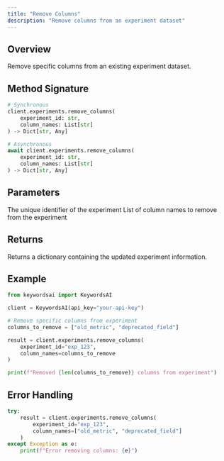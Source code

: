 ```yaml
---
title: "Remove Columns"
description: "Remove columns from an experiment dataset"
---
```


## Overview

Remove specific columns from an existing experiment dataset.

## Method Signature

```python
# Synchronous
client.experiments.remove_columns(
    experiment_id: str,
    column_names: List[str]
) -> Dict[str, Any]

# Asynchronous
await client.experiments.remove_columns(
    experiment_id: str,
    column_names: List[str]
) -> Dict[str, Any]
```

## Parameters

<ParamField path="experiment_id" type="string" required>
  The unique identifier of the experiment
</ParamField>

<ParamField path="column_names" type="List[str]" required>
  List of column names to remove from the experiment
</ParamField>

## Returns

Returns a dictionary containing the updated experiment information.

## Example

```python
from keywordsai import KeywordsAI

client = KeywordsAI(api_key="your-api-key")

# Remove specific columns from experiment
columns_to_remove = ["old_metric", "deprecated_field"]

result = client.experiments.remove_columns(
    experiment_id="exp_123",
    column_names=columns_to_remove
)

print(f"Removed {len(columns_to_remove)} columns from experiment")
```

## Error Handling

```python
try:
    result = client.experiments.remove_columns(
        experiment_id="exp_123",
        column_names=["old_metric", "deprecated_field"]
    )
except Exception as e:
    print(f"Error removing columns: {e}")
```